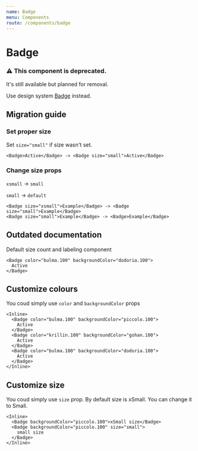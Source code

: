 ```yaml
---
name: Badge
menu: Components
route: /components/badge
---
```


# Badge

### ⚠️ This component is deprecated.

It's still available but planned for removal.

Use design system [Badge](/core/badge) instead.

## Migration guide

### Set proper size

Set `size="small"` if size wasn't set.

```
<Badge>Active</Badge> -> <Badge size="small">Active</Badge>
```

### Change size props

`xsmall` -> `small`

`small` -> `default`

```
<Badge size="xsmall">Example</Badge> -> <Badge size="small">Example</Badge>
<Badge size="small">Example</Badge> -> <Badge>Example</Badge>
```

## Outdated documentation

Default size count and labeling component

```
<Badge color="bulma.100" backgroundColor="dodoria.100">
  Active
</Badge>
```

## Customize colours

You coud simply use `color` and `backgroundColor` props

```
<Inline>
  <Badge color="bulma.100" backgroundColor="piccolo.100">
    Active
  </Badge>
  <Badge color="krillin.100" backgroundColor="gohan.100">
    Active
  </Badge>
  <Badge color="bulma.100" backgroundColor="dodoria.100">
    Active
  </Badge>
</Inline>
```

## Customize size

You coud simply use `size` prop. By default size is xSmall. You can change it to Small.

```
<Inline>
  <Badge backgroundColor="piccolo.100">xSmall size</Badge>
  <Badge backgroundColor="piccolo.100" size="small">
    small size
  </Badge>
</Inline>
```
